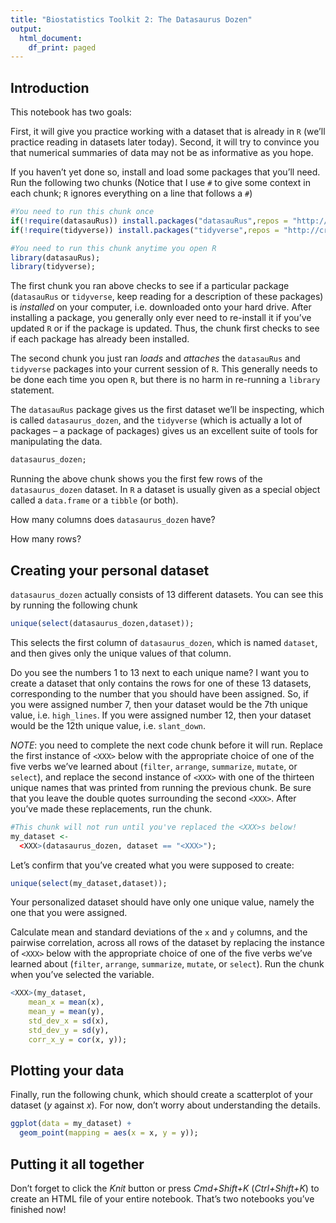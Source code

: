 ```yaml
---
title: "Biostatistics Toolkit 2: The Datasaurus Dozen"
output:
  html_document:
    df_print: paged
---
```


## Introduction 

This notebook has two goals:

First, it will give you practice working with a dataset that is already in `R` (we'll practice reading in datasets later today). Second, it will try to convince you that numerical summaries of data may not be as informative as you hope. 

If you haven't yet done so, install and load some packages that you'll need. Run the following two chunks (Notice that I use `#` to give some context in each chunk; `R` ignores everything on a line that follows a `#`)

```r
#You need to run this chunk once
if(!require(datasauRus)) install.packages("datasauRus",repos = "http://cran.us.r-project.org");
if(!require(tidyverse)) install.packages("tidyverse",repos = "http://cran.us.r-project.org");
```

```r
#You need to run this chunk anytime you open R
library(datasauRus);
library(tidyverse);
```

The first chunk you ran above checks to see if a particular package (`datasauRus` or `tidyverse`, keep reading for a description of these packages) is *installed* on your computer, i.e. downloaded onto your hard drive. After installing a package, you generally only ever need to re-install it if you've updated `R` or if the package is updated. Thus, the chunk first checks to see if each package has already been installed. 

The second chunk you just ran *loads* and *attaches* the `datasauRus` and `tidyverse` packages into your current session of `R`. This generally needs to be done each time you open `R`, but there is no harm in re-running a `library` statement. 

The `datasauRus` package gives us the first dataset we'll be inspecting, which is called `datasaurus_dozen`, and the `tidyverse` (which is actually a lot of packages -- a package of packages) gives us an excellent suite of tools for manipulating the data. 

```r
datasaurus_dozen;
```

Running the above chunk shows you the first few rows of the `datasaurus_dozen` dataset. In `R` a dataset is usually given as a special object called a `data.frame` or a `tibble` (or both). 

How many columns does `datasaurus_dozen` have? <XXX> 

How many rows? <XXX>

## Creating your personal dataset

`datasaurus_dozen` actually consists of 13 different datasets. You can see this by running the following chunk

```r
unique(select(datasaurus_dozen,dataset));
```

This selects the first column of `datasaurus_dozen`, which is named `dataset`, and then gives only the unique values of that column. 

Do you see the numbers 1 to 13 next to each unique name? I want you to create a dataset that only contains the rows for one of these 13 datasets, corresponding to the number that you should have been assigned. So, if you were assigned number 7, then your dataset would be the 7th unique value, i.e. `high_lines`. If you were assigned number 12, then your dataset would be the 12th unique value, i.e. `slant_down`. 

*NOTE*: you need to complete the next code chunk before it will run. Replace the first instance of `<XXX>` below with the appropriate choice of one of the five verbs we've learned about (`filter`, `arrange`, `summarize`, `mutate`, or `select`), and replace the second instance of `<XXX>` with one of the thirteen unique names that was printed from running the previous chunk. Be sure that you leave the double quotes surrounding the second `<XXX>`. After you've made these replacements, run the chunk. 

```r
#This chunk will not run until you've replaced the <XXX>s below!
my_dataset <-
  <XXX>(datasaurus_dozen, dataset == "<XXX>");
```

Let's confirm that you've created what you were supposed to create:

```r
unique(select(my_dataset,dataset));
```

Your personalized dataset should have only one unique value, namely the one that you were assigned. 

Calculate mean and standard deviations of the `x` and `y` columns, and the pairwise correlation, across all rows of the dataset by replacing the instance of `<XXX>` below with the appropriate choice of one of the five verbs we've learned about (`filter`, `arrange`, `summarize`, `mutate`, or `select`). Run the chunk when you've selected the variable. 

```r
<XXX>(my_dataset, 
    mean_x = mean(x),
    mean_y = mean(y),
    std_dev_x = sd(x),
    std_dev_y = sd(y),
    corr_x_y = cor(x, y));
```

## Plotting your data

Finally, run the following chunk, which should create a scatterplot of your dataset ($y$ against $x$). For now, don't worry about understanding the details.

```r
ggplot(data = my_dataset) + 
  geom_point(mapping = aes(x = x, y = y));
```


## Putting it all together

Don't forget to click the *Knit* button or press *Cmd+Shift+K* (*Ctrl+Shift+K*) to create an HTML file of your entire notebook. That's two notebooks you've finished now!


